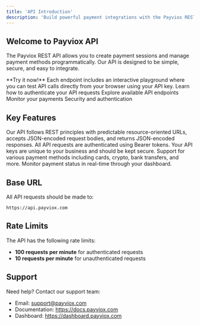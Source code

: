 ```yaml
---
title: 'API Introduction'
description: 'Build powerful payment integrations with the Payviox REST API'
---
```


## Welcome to Payviox API

The Payviox REST API allows you to create payment sessions and manage payment methods programmatically. Our API is designed to be simple, secure, and easy to integrate.

<Note>
  **Try it now!** Each endpoint includes an interactive playground where you can test API calls directly from your browser using your API key.
</Note>

<CardGroup cols={2}>
  <Card
    title="Authentication"
    icon="key"
    href="/api/authentication"
  >
    Learn how to authenticate your API requests
  </Card>
  <Card
    title="Endpoints"
    icon="bracket-curly"
    href="/api/endpoints/create-session"
  >
    Explore available API endpoints
  </Card>
  <Card
    title="Dashboard"
    icon="chart-line"
    href="https://dashboard.payviox.com"
  >
    Monitor your payments
  </Card>
  <Card
    title="Best Practices"
    icon="star"
    href="/api/authentication"
  >
    Security and authentication
  </Card>
</CardGroup>

## Key Features

<AccordionGroup>
  <Accordion title="RESTful Design">
    Our API follows REST principles with predictable resource-oriented URLs, accepts JSON-encoded request bodies, and returns JSON-encoded responses.
  </Accordion>

  <Accordion title="Secure Authentication">
    All API requests are authenticated using Bearer tokens. Your API keys are unique to your business and should be kept secure.
  </Accordion>

  <Accordion title="Multiple Payment Methods">
    Support for various payment methods including cards, crypto, bank transfers, and more.
  </Accordion>

  <Accordion title="Real-time Updates">
    Monitor payment status in real-time through your dashboard.
  </Accordion>
</AccordionGroup>

## Base URL

All API requests should be made to:

```
https://api.payviox.com
```

## Rate Limits

The API has the following rate limits:
- **100 requests per minute** for authenticated requests
- **10 requests per minute** for unauthenticated requests

## Support

Need help? Contact our support team:
- Email: support@payviox.com
- Documentation: https://docs.payviox.com
- Dashboard: https://dashboard.payviox.com

